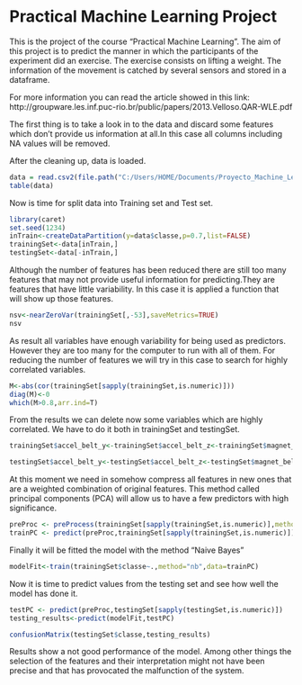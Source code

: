 Practical Machine Learning Project 
========================================================

This is the project of the course "Practical Machine Learning". The aim of this project is to predict the manner in which the participants of the experiment did an exercise. The exercise consists on lifting a weight. The information of the movement is catched by several sensors and stored in a dataframe.

For more information you can read the article showed in this link: http://groupware.les.inf.puc-rio.br/public/papers/2013.Velloso.QAR-WLE.pdf

The first thing is to take a look in to the data and discard some features which don't provide us information at all.In this case all columns including NA values will be removed.

After the cleaning up, data is loaded.

```r
data = read.csv2(file.path("C:/Users/HOME/Documents/Proyecto_Machine_Learnin/Training_Set","training_data_cleaned.csv"))
table(data)
```

Now is time for split data into Training set and Test set.
```r
library(caret)
set.seed(1234)
inTrain<-createDataPartition(y=data$classe,p=0.7,list=FALSE)
trainingSet<-data[inTrain,]
testingSet<-data[-inTrain,]
```

Although the number of features has been reduced there are still too many features that may not provide useful information for predicting.They are features that have little variability. In this case it is applied a function that will show up those features.

```r
nsv<-nearZeroVar(trainingSet[,-53],saveMetrics=TRUE)
nsv
```

As result all variables have enough variability for being used as predictors. However they are too many for the computer to run with all of them. For reducing the number of features we will try in this case to search for highly correlated variables.

```r
M<-abs(cor(trainingSet[sapply(trainingSet,is.numeric)]))
diag(M)<-0
which(M>0.8,arr.ind=T)
```

From the results we can delete now some variables which are highly correlated. We have to do it both in trainingSet and testingSet.

```r
trainingSet$accel_belt_y<-trainingSet$accel_belt_z<-trainingSet$magnet_belt_x<-trainingSet$magnet_arm_x<-trainingSet$magnet_arm_z<-NULL

testingSet$accel_belt_y<-testingSet$accel_belt_z<-testingSet$magnet_belt_x<-testingSet$magnet_arm_x<-testingSet$magnet_arm_z<-NULL
```

At this moment we need in somehow compress all features in new ones that are a weighted combination of original features. This method called principal components (PCA) will allow us to have a few predictors with high significance.

```r
preProc <- preProcess(trainingSet[sapply(trainingSet,is.numeric)],method="pca",pcaComp=2)
trainPC <- predict(preProc,trainingSet[sapply(trainingSet,is.numeric)])
```

Finally it will be fitted the model with the method "Naive Bayes"

```r
modelFit<-train(trainingSet$classe~.,method="nb",data=trainPC)
```

Now it is time to predict values from the testing set and see how well the model has done it.

```r
testPC <- predict(preProc,testingSet[sapply(testingSet,is.numeric)])
testing_results<-predict(modelFit,testPC)

confusionMatrix(testingSet$classe,testing_results)
```

Results show a not good performance of the model. Among other things the selection of the features and their interpretation might not have been precise and that has provocated the malfunction of the system.